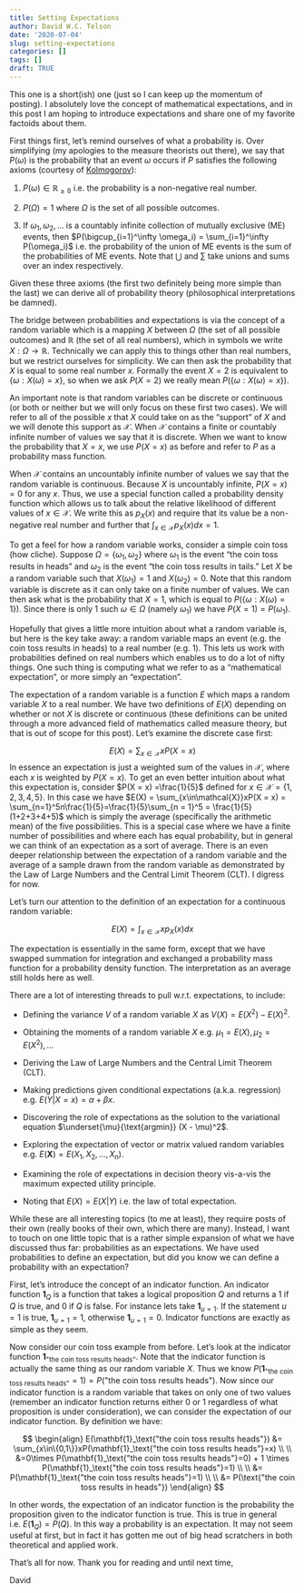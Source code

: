 ```yaml
---
title: Setting Expectations
author: David W.C. Telson
date: '2020-07-04'
slug: setting-expectations
categories: []
tags: []
draft: TRUE
---
```


This one is a short(ish) one (just so I can keep up the momentum of posting). I absolutely love the concept of mathematical expectations, and in this post I am hoping to introduce expectations and share one of my favorite factoids about them. 

First things first, let's remind ourselves of what a probability is. Over simplifying (my apologies to the measure theorists out there), we say that $P(\omega)$ is the probability that an event $\omega$ occurs if $P$ satisfies the following axioms (courtesy of [Kolmogorov](https://en.wikipedia.org/wiki/Probability_axioms)):

1. $P(\omega) \in \mathbb{R_{\ge0}}$ i.e. the probability is a non-negative real number.

2. $P(\Omega) = 1$ where $\Omega$ is the set of all possible outcomes.

3. If $\omega_1, \omega_2, ...$ is a countably infinite collection of mutually exclusive (ME) events, then $P(\bigcup_{i=1}^\infty \omega_i) = \sum_{i=1}^\infty P(\omega_i)$ i.e. the probability of the union of ME events is the sum of the probabilities of ME events. Note that $\bigcup$ and $\sum$ take unions and sums over an index respectively.

Given these three axioms (the first two definitely being more simple than the last) we can derive all of probability theory (philosophical interpretations be damned).

The bridge between probabilities and expectations is via the concept of a random variable which is a mapping $X$ between $\Omega$ (the set of all possible outcomes) and $\mathbb{R}$ (the set of all real numbers), which in symbols we write $X:\Omega\to\mathbb{R}$. Technically we can apply this to things other than real numbers, but we restrict ourselves for simplicity. We can then ask the probability that $X$ is equal to some real number $x$. Formally the event $X = 2$ is equivalent to $\{\omega: X(\omega) = x\}$, so when we ask $P(X = 2)$ we really mean $P(\{\omega: X(\omega) = x\})$. 

An important note is that random variables can be discrete or continuous (or both or neither but we will only focus on these first two cases). We will refer to all of the possible $x$ that $X$ could take on as the "support" of $X$ and we will denote this support as $\mathcal{X}$. When $\mathcal{X}$ contains a finite or countably infinite number of values we say that it is discrete. When we want to know the probability that $X = x$, we use $P(X=x)$ as before and refer to $P$ as a probability mass function. 

When $\mathcal{X}$ contains an uncountably infinite number of values we say that the random variable is continuous. Because $X$ is uncountably infinite, $P(X = x) = 0$ for any $x$. Thus, we use a special function called a probability density function which allows us to talk about the relative likelihood of different values of $x \in \mathcal{X}$. We write this as $p_X(x)$ and require that its value be a non-negative real number and further that $\int_{x \in \mathcal{X}}p_X(x)dx=1$.   

To get a feel for how a random variable works, consider a simple coin toss (how cliche). Suppose $\Omega = \{\omega_1, \omega_2\}$ where $\omega_1$ is the event "the coin toss results in heads" and $\omega_2$ is the event "the coin toss results in tails." Let $X$ be a random variable such that $X(\omega_1) = 1$ and $X(\omega_2) = 0$. Note that this random variable is discrete as it can only take on a finite number of values. We can then ask what is the probability that $X = 1$, which is equal to $P(\{\omega: X(\omega) = 1\})$. Since there is only $1$ such $\omega \in \Omega$ (namely $\omega_1$) we have $P(X = 1) = P(\omega_1)$. 

Hopefully that gives a little more intuition about what a random variable is, but here is the key take away: a random variable maps an event (e.g. the coin toss results in heads) to a real number (e.g. $1$). This lets us work with probabilities defined on real numbers which enables us to do a lot of nifty things. One such thing is computing what we refer to as a "mathematical expectation", or more simply an "expectation".

The expectation of a random variable is a function $E$ which maps a random variable $X$ to a real number. We have two definitions of $E(X)$ depending on whether or not $X$ is discrete or continuous (these definitions can be united through a more advanced field of mathematics called measure theory, but that is out of scope for this post). Let's examine the discrete case first:

$$E(X) = \sum_{x\in\mathcal{X}}xP(X = x)$$
In essence an expectation is just a weighted sum of the values in $\mathcal{X}$, where each $x$ is weighted by $P(X = x)$. To get an even better intuition about what this expectation is, consider $P(X = x) =\frac{1}{5}$ defined for $x \in \mathcal{X} = \{1, 2, 3, 4, 5\}$. In this case we have $E(X) = \sum_{x\in\mathcal{X}}xP(X = x) = \sum_{n=1}^5n\frac{1}{5}=\frac{1}{5}\sum_{n = 1}^5 = \frac{1}{5}(1+2+3+4+5)$ which is simply the average (specifically the arithmetic mean) of the five possibilities. This is a special case where we have a finite number of possibilities and where each has equal probability, but in general we can think of an expectation as a sort of average. There is an even deeper relationship between the expectation of a random variable and the average of a sample drawn from the random variable as demonstrated by the Law of Large Numbers and the Central Limit Theorem (CLT). I digress for now.

Let's turn our attention to the definition of an expectation for a continuous random variable:

$$E(X) = \int_{x\in\mathcal{X}}xp_X(x)dx$$

The expectation is essentially in the same form, except that we have swapped summation for integration and exchanged a probability mass function for a probability density function. The interpretation as an average still holds here as well. 

There are a lot of interesting threads to pull w.r.t. expectations, to include:

- Defining the variance $V$ of a random variable $X$ as $V(X) = E(X^2)-E(X)^2$.

- Obtaining the moments of a random variable $X$ e.g. $\mu_1 = E(X), \mu_2 = E(X^2),...$

- Deriving the Law of Large Numbers and the Central Limit Theorem (CLT).

- Making predictions given conditional expectations (a.k.a. regression) e.g. $E(Y|X=x) = \alpha + \beta x$.

- Discovering the role of expectations as the solution to the variational equation $\underset{\mu}{\text{argmin}} (X - \mu)^2$.

- Exploring the expectation of vector or matrix valued random variables e.g. $E(\mathbf{X}) = E(X_1,X_2,...,X_n)$.

- Examining the role of expectations in decision theory vis-a-vis the maximum expected utility principle.

- Noting that $E(X) = E(X|Y)$ i.e. the law of total expectation.

While these are all interesting topics (to me at least), they require posts of their own (really books of their own, which there are many). Instead, I want to touch on one little topic that is a rather simple expansion of what we have discussed thus far: probabilities as an expectations. We have used probabilities to define an expectation, but did you know we can define a probability with an expectation?

First, let's introduce the concept of an indicator function. An indicator function $\mathbf{1}_Q$ is a function that takes a logical proposition $Q$ and returns a $1$ if $Q$ is true, and $0$ if $Q$ is false. For instance lets take $\mathbf{1}_{u=1}$. If the statement $u = 1$ is true, $\mathbf{1}_{u=1} = 1$, otherwise $\mathbf{1}_{u=1} = 0$. Indicator functions are exactly as simple as they seem. 

Now consider our coin toss example from before. Let's look at the indicator function $\mathbf{1}_\text{"the coin toss results heads"}$. Note that the indicator function is actually the same thing as our random variable $X$. Thus we know $P(\mathbf{1}_\text{"the coin toss results heads"}=1)=P(\text{"the coin toss results heads"})$. Now since our indicator function is a random variable that takes on only one of two values (remember an indicator function returns either $0$ or $1$ regardless of what proposition is under consideration), we can consider the expectation of our indicator function. By definition we have:

$$
\begin{align}
E(\mathbf{1}_\text{"the coin toss results heads"}) &= \sum_{x\in\{0,1\}}xP(\mathbf{1}_\text{"the coin toss results heads"}=x) \\
\\
&=0\times P(\mathbf{1}_\text{"the coin toss results heads"}=0) + 1 \times P(\mathbf{1}_\text{"the coin toss results heads"}=1) \\
\\
&= P(\mathbf{1}_\text{"the coin toss results heads"}=1) \\
\\
&= P(\text{"the coin toss results in heads"})
\end{align}
$$

In other words, the expectation of an indicator function is the probability the proposition given to the indicator function is true. This is true in general i.e. $E(\mathbf{1}_Q) = P(Q)$. In this way a probability is an expectation. It may not seem useful at first, but in fact it has gotten me out of big head scratchers in both theoretical and applied work.

That's all for now. Thank you for reading and until next time,

David


